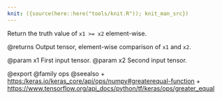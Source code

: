 ```yaml
---
knit: ({source(here::here("tools/knit.R")); knit_man_src})
---
```

Return the truth value of `x1 >= x2` element-wise.

@returns
    Output tensor, element-wise comparison of `x1` and `x2`.

@param x1 First input tensor.
@param x2 Second input tensor.

@export
@family ops
@seealso
+ <https:/keras.io/keras_core/api/ops/numpy#greaterequal-function>
+ <https://www.tensorflow.org/api_docs/python/tf/keras/ops/greater_equal>
